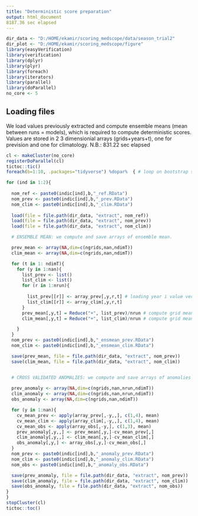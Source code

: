 ---
title: "Deterministic score preparation"
output: html_document
8187.36 sec elapsed
---

```{r setup, include=FALSE}
dir_data <- "D:/HOME/ekamir/scoring_medscope/data/season_trial2" 
dir_plot <- "D:/HOME/ekamir/scoring_medscope/figure" 
library(easyVerification)
library(verification)
library(dplyr)
library(plyr)
library(foreach)
library(iterators)
library(parallel)
library(doParallel)
no_core <- 5

```

## Loading files

We load values previously extracted and compute ensemble means (mean between runs = models), which is required to compute deterministic scores. Values are stored in 2 3 dimensionial arrays (grids+years+t), one for prevision and one for climatology.
N.B.: 831.22 sec elapsed

```{r, echo=FALSE}
cl <- makeCluster(no_core)
registerDoParallel(cl)
tictoc::tic()
foreach(b=1:10, .packages="tidyverse") %dopar%  { # loop on bootstrap samples

for (ind in 1:2){
  
  nom_ref <- paste0(indic[ind],b,"_ref.RData")
  nom_prev <- paste0(indic[ind],b,"_prev.RData")
  nom_clim <- paste0(indic[ind],b,"_clim.RData")
  
  load(file = file.path(dir_data, "extract", nom_ref))
  load(file = file.path(dir_data, "extract", nom_prev))
  load(file = file.path(dir_data, "extract", nom_clim))

  # ENSEMBLE MEAN: we compute and save arrays of ensemble mean.

  prev_mean <- array(NA,dim=c(ngrids,nan,ndimT))
  clim_mean <- array(NA,dim=c(ngrids,nan,ndimT))

  for (t in 1: ndimT){
    for (y in 1:nan){
      list_prev <- list()
      list_clim <- list()
      for (r in 1:nrun){
        
        list_prev[[r]] <- array_prev[,y,r,t] # loading year i value vector for run r
        list_clim[[r]] <- array_clim[,y,r,t]
      }
      prev_mean[,y,t] = Reduce("+", list_prev)/nrun # compute grid mean btw all models
      clim_mean[,y,t] = Reduce("+", list_clim)/nrun # compute grid mean btw all models

    }
  }
  nom_prev <- paste0(indic[ind],b,"_ensmean_prev.RData")
  nom_clim <- paste0(indic[ind],b,"_ensmean_clim.RData")

  save(prev_mean, file = file.path(dir_data, "extract", nom_prev))
  save(clim_mean, file = file.path(dir_data, "extract", nom_clim))


  # CROSS VALIDATED ANOMALIES: we compute and save arrays of anomalies using cross validation scheme
  
  prev_anomaly <- array(NA,dim=c(ngrids,nan,nrun,ndimT))
  clim_anomaly <- array(NA,dim=c(ngrids,nan,nrun,ndimT))
  obs_anomaly <- array(NA,dim=c(ngrids,nan,ndimT))

  for (y in 1:nan){
    cv_mean_prev <- apply(array_prev[,-y,,], c(1,4), mean)
    cv_mean_clim <- apply(array_clim[,-y,,], c(1,4), mean)
    cv_mean_obs <- apply(array_obs[,-y,], c(1,3), mean)
    prev_anomaly[,y,,] <- prev_mean[,y,]-cv_mean_prev[,]
    clim_anomaly[,y,,] <- clim_mean[,y,]-cv_mean_clim[,]
    obs_anomaly[,y,] <- array_obs[,y,]-cv_mean_obs[,]
  }
  nom_prev <- paste0(indic[ind],b,"_anomaly_prev.RData")
  nom_clim <- paste0(indic[ind],b,"_anomaly_clim.RData")
  nom_obs <- paste0(indic[ind],b,"_anomaly_obs.RData")

  save(prev_anomaly, file = file.path(dir_data, "extract", nom_prev))
  save(clim_anomaly, file = file.path(dir_data, "extract", nom_clim))
  save(obs_anomaly, file = file.path(dir_data, "extract", nom_obs))
}
}
stopCluster(cl)
tictoc::toc() 


```





